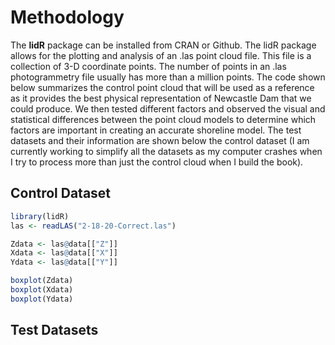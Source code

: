 # Methodology

The **lidR** package can be installed from CRAN or Github. The lidR package allows for the plotting and analysis of an .las point cloud file. This file is a collection of 3-D coordinate points. The number of points in an .las photogrammetry file usually has more than a million points. The code shown below summarizes the control point cloud that will be used as a reference as it provides the best physical representation of Newcastle Dam that we could produce. We then tested different factors and observed the visual and statistical differences between the point cloud models to determine which factors are important in creating an accurate shoreline model. The test datasets and their information are shown below the control dataset (I am currently working to simplify all the datasets as my computer crashes when I try to process more than just the control cloud when I build the book).

## Control Dataset

```r
library(lidR)
las <- readLAS("2-18-20-Correct.las")
```

```r
Zdata <- las@data[["Z"]]
Xdata <- las@data[["X"]]
Ydata <- las@data[["Y"]]

boxplot(Zdata)
boxplot(Xdata)
boxplot(Ydata)
```

## Test Datasets
